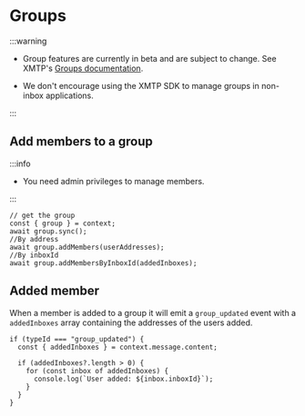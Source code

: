 # Groups

:::warning

- Group features are currently in beta and are subject to change. See XMTP's [Groups documentation](https://docs.xmtp.org/groups/build-group-chat).

- We don't encourage using the XMTP SDK to manage groups in non-inbox applications.

:::

## Add members to a group

:::info

- You need admin privileges to manage members.

:::

```tsx
// get the group
const { group } = context;
await group.sync();
//By address
await group.addMembers(userAddresses);
//By inboxId
await group.addMembersByInboxId(addedInboxes);
```

## Added member

When a member is added to a group it will emit a `group_updated` event with a `addedInboxes` array containing the addresses of the users added.

```tsx
if (typeId === "group_updated") {
  const { addedInboxes } = context.message.content;

  if (addedInboxes?.length > 0) {
    for (const inbox of addedInboxes) {
      console.log(`User added: ${inbox.inboxId}`);
    }
  }
}
```

